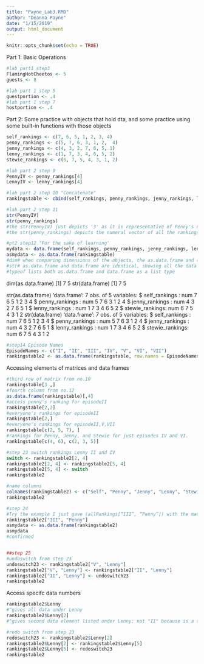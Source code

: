 ```yaml
---
title: "Payne_Lab3.RMD"
author: "Deanna Payne"
date: "1/15/2019"
output: html_document
---
```


```r
knitr::opts_chunk$set(echo = TRUE)
```

Part 1: Basic Operations
```r
#lab part1 step3
FlamingHotCheetos <- 5
guests <- 8
```

```r
#lab part 1 step 5
guestportion <- .4
#lab part 1 step 7
hostportion <- .4
```

Part 2: Some practice with objects that hold dta, and some practice using some built-in functions with those objects
```r
self_rankings <- c(7, 6, 5, 1, 2, 3, 4)
penny_rankings <- c(5, 7, 6, 3, 1, 2,  4)
jenny_rankings <- c(4, 3, 2, 7, 6, 5, 1)
lenny_rankings <- c(1, 7, 3, 4, 6, 5, 2)
stewie_rankings <- c(6, 7, 5, 4, 3, 1, 2)
```

```r
#lab part 2 step 9
PennyIV <- penny_rankings[4]
LennyIV <- lenny_rankings[4]
```

```r
#lab part 2 step 10 "Concatenate"
rankingstable <- cbind(self_rankings, penny_rankings, jenny_rankings, lenny_rankings, stewie_rankings)
```

```r
#lab part 2 step 11
str(PennyIV)
str(penny_rankings)
#the str(PennyIV) just depicts '3' as it is representative of Penny's numeral ranking of the 4th movie
#the str(penny_rankings) depicts the numeral vector of all the rankings Penny made for the whole Star Wars movie franchise
```

```r
#pt2 step12 'For the sake of learning'
mydata <- data.frame(self_rankings, penny_rankings, jenny_rankings, lenny_rankings, stewie_rankings)
asmydata <- as.data.frame(rankingstable)
#dim# when comparing dimensions of the objects, the as.data.frame and data.fram lists the observations and variables only (7 5) indicating that there is 7 observations (a ranking) for each variable (each movie)
#str# as.data.frame and data.frame are identical, showing all the data seperated by rows of the guests and columns of the movie.
#typeof lists both as.data.frame and data.frame as a list type
```
dim(as.data.frame)
[1] 7 5
str(data.frame)
[1] 7 5


str(as.data.frame)
'data.frame':	7 obs. of  5 variables:
 $ self_rankings  : num  7 6 5 1 2 3 4
 $ penny_rankings : num  5 7 6 3 1 2 4
 $ jenny_rankings : num  4 3 2 7 6 5 1
 $ lenny_rankings : num  1 7 3 4 6 5 2
 $ stewie_rankings: num  6 7 5 4 3 1 2
str(data.frame)
'data.frame':	7 obs. of  5 variables:
 $ self_rankings  : num  7 6 5 1 2 3 4
 $ penny_rankings : num  5 7 6 3 1 2 4
 $ jenny_rankings : num  4 3 2 7 6 5 1
 $ lenny_rankings : num  1 7 3 4 6 5 2
 $ stewie_rankings: num  6 7 5 4 3 1 2


```r
#step14 Episode Names
EpisodeNames <- c("I", "II", "III", "IV", "V", "VI", "VII")
rankingstable2 <- as.data.frame(rankingstable, row.names = EpisodeNames)
```


Accessing elements of matrices and data frames

```r
#third row of matrix from no.10
rankingstable[3 ,]
#fourth column from no.12
as.data.frame(rankingstable)[,4]
#access penny's ranking for episodeII
rankingstable[2,2]
#everyone's rankings for episodeII
rankingstable[2,]
#everyone's rankings for episodeII,V,VII
rankingstable[c(2, 5, 7), ]
#rankings for Penny, Jenny, and Stewie for just episodes IV and VI.
rankingstable[c(4, 6), c(2, 3, 5)]
```

```r
#step 23 switch rankings Lenny II and IV
switch <- rankingstable2[2, 4]
rankingstable2[2, 4] <- rankingstable2[5, 4]
rankingstable2[5, 4] <- switch
rankingstable2
```

```r
#name columns
colnames(rankingstable2) <- c("Self", "Penny", "Jenny", "Lenny", "Stewie")
rankingstable2
```

```r
#step 24
#Try the example I just gave (allRankings[“III”, “Penny”]) with the matrix from step 10 and with one of the data frames from step 12 just to show yourself that it works.
rankingstable2["III", "Penny"]
asmydata <- as.data.frame(rankingstable2)
asmydata
#confirmed


##step 25 
#undoswitch from step 23
undoswitch23 <- rankingstable2["V", "Lenny"]
rankingstable2["V", "Lenny"] <- rankingstable2["II", "Lenny"]
rankingstable2["II", "Lenny"] <- undoswitch23
rankingstable2
```
Access specifc data numbers
```r
rankingstable2$Lenny
#^gives all data under Lenny
rankingstable2$Lenny[2]
#^gives second data element listed under Lenny; not "II" because is a single row unnamed (aka [1])
```

```r
#redo switch from step 23
redoswitch23 <- rankingstable2$Lenny[2]
rankingstable2$Lenny[2] <- rankingstable2$Lenny[5]
rankingstable2$Lenny[5] <- redoswitch23
rankingstable2
```
